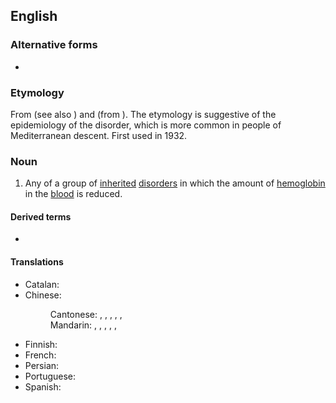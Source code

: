 ==English==
{{wikipedia}}

===Alternative forms===
* {{l|en|thalassaemia}}

===Etymology===
From {{etyl|grc|en}} {{m|grc|θάλασσα||sea}} (see also {{m|en|thalass-}}) and {{m|en|-emia||blood}} (from {{m|grc|αἷμα}}). The etymology is suggestive of the epidemiology of the disorder, which is more common in people of Mediterranean descent. First used in 1932.

===Noun===
{{en-noun}}

# {{lb|en|medicine}} Any of a group of [[inherited]] [[disorder]]s in which the amount of [[hemoglobin]] in the [[blood]] is reduced.

====Derived terms====
* {{l|en|thalassemic}}

====Translations====
{{trans-top}}
* Catalan: {{t|ca|talassèmia|f}}
* Chinese:
*: Cantonese: {{t|yue|地中海貧血|sc=Hani}}, {{t|yue|地中海贫血|tr=dei6 zung1 hoi2 pan4 hyut3|sc=Hani}}, {{t|yue|海洋性貧血|sc=Hani}}, {{t|yue|海洋性贫血|tr=hoi2 joeng4 sing3 pan4 hyut3|sc=Hani}}, {{t|yue|地貧|sc=Hani}}, {{t|yue|地贫|tr=dei6 pan4|sc=Hani}} {{qualifier|abbreviation}}
*: Mandarin: {{t+|cmn|地中海貧血|sc=Hani}}, {{t+|cmn|地中海贫血|tr=Dìzhōnghǎi pínxuè, Dìzhōnghǎi pínxiě|sc=Hani}}, {{t+|cmn|海洋性貧血|sc=Hani}}, {{t+|cmn|海洋性贫血|tr=hǎiyángxìng pínxuè, hǎiyángxìng pínxiě|sc=Hani}}, {{t|cmn|地貧|sc=Hani}}, {{t|cmn|地贫|tr=dìpín|sc=Hani}} {{qualifier|abbreviation}}
{{trans-mid}}
* Finnish: {{t|fi|talassemia}}
* French: {{t+|fr|thalassémie|f}}
* Persian: {{t+|fa|تالاسمی|tr=tâlâsemi|sc=fa-Arab}}
* Portuguese: {{t|pt|talassemia|f}}
* Spanish: {{t|es|talasemia|f}}
{{trans-bottom}}